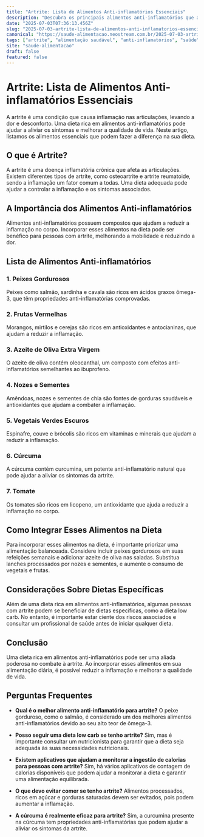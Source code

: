 ```yaml
---
title: "Artrite: Lista de Alimentos Anti-inflamatórios Essenciais"
description: "Descubra os principais alimentos anti-inflamatórios que ajudam no combate à artrite e melhoram a qualidade de vida."
date: "2025-07-03T07:36:13.456Z"
slug: "2025-07-03-artrite-lista-de-alimentos-anti-inflamatorios-essenciais"
canonical: "https://saude-alimentacao.neostream.com.br/2025-07-03-artrite-lista-de-alimentos-anti-inflamatorios-essenciais"
tags: ["artrite", "alimentação saudável", "anti-inflamatórios", "saúde", "bem-estar"]
site: "saude-alimentacao"
draft: false
featured: false
---
```


# Artrite: Lista de Alimentos Anti-inflamatórios Essenciais

A artrite é uma condição que causa inflamação nas articulações, levando a dor e desconforto. Uma dieta rica em alimentos anti-inflamatórios pode ajudar a aliviar os sintomas e melhorar a qualidade de vida. Neste artigo, listamos os alimentos essenciais que podem fazer a diferença na sua dieta.

## O que é Artrite?

A artrite é uma doença inflamatória crônica que afeta as articulações. Existem diferentes tipos de artrite, como osteoartrite e artrite reumatoide, sendo a inflamação um fator comum a todas. Uma dieta adequada pode ajudar a controlar a inflamação e os sintomas associados.

## A Importância dos Alimentos Anti-inflamatórios

Alimentos anti-inflamatórios possuem compostos que ajudam a reduzir a inflamação no corpo. Incorporar esses alimentos na dieta pode ser benéfico para pessoas com artrite, melhorando a mobilidade e reduzindo a dor.

## Lista de Alimentos Anti-inflamatórios

### 1. Peixes Gordurosos

Peixes como salmão, sardinha e cavala são ricos em ácidos graxos ômega-3, que têm propriedades anti-inflamatórias comprovadas.

### 2. Frutas Vermelhas

Morangos, mirtilos e cerejas são ricos em antioxidantes e antocianinas, que ajudam a reduzir a inflamação.

### 3. Azeite de Oliva Extra Virgem

O azeite de oliva contém oleocanthal, um composto com efeitos anti-inflamatórios semelhantes ao ibuprofeno.

### 4. Nozes e Sementes

Amêndoas, nozes e sementes de chia são fontes de gorduras saudáveis e antioxidantes que ajudam a combater a inflamação.

### 5. Vegetais Verdes Escuros

Espinafre, couve e brócolis são ricos em vitaminas e minerais que ajudam a reduzir a inflamação.

### 6. Cúrcuma

A cúrcuma contém curcumina, um potente anti-inflamatório natural que pode ajudar a aliviar os sintomas da artrite.

### 7. Tomate

Os tomates são ricos em licopeno, um antioxidante que ajuda a reduzir a inflamação no corpo.

## Como Integrar Esses Alimentos na Dieta

Para incorporar esses alimentos na dieta, é importante priorizar uma alimentação balanceada. Considere incluir peixes gordurosos em suas refeições semanais e adicionar azeite de oliva nas saladas. Substitua lanches processados por nozes e sementes, e aumente o consumo de vegetais e frutas.

## Considerações Sobre Dietas Específicas

Além de uma dieta rica em alimentos anti-inflamatórios, algumas pessoas com artrite podem se beneficiar de dietas específicas, como a dieta low carb. No entanto, é importante estar ciente dos riscos associados e consultar um profissional de saúde antes de iniciar qualquer dieta.

## Conclusão

Uma dieta rica em alimentos anti-inflamatórios pode ser uma aliada poderosa no combate à artrite. Ao incorporar esses alimentos em sua alimentação diária, é possível reduzir a inflamação e melhorar a qualidade de vida.

## Perguntas Frequentes

- **Qual é o melhor alimento anti-inflamatório para artrite?**
  O peixe gorduroso, como o salmão, é considerado um dos melhores alimentos anti-inflamatórios devido ao seu alto teor de ômega-3.

- **Posso seguir uma dieta low carb se tenho artrite?**
  Sim, mas é importante consultar um nutricionista para garantir que a dieta seja adequada às suas necessidades nutricionais.

- **Existem aplicativos que ajudam a monitorar a ingestão de calorias para pessoas com artrite?**
  Sim, há vários aplicativos de contagem de calorias disponíveis que podem ajudar a monitorar a dieta e garantir uma alimentação equilibrada.

- **O que devo evitar comer se tenho artrite?**
  Alimentos processados, ricos em açúcar e gorduras saturadas devem ser evitados, pois podem aumentar a inflamação.

- **A cúrcuma é realmente eficaz para artrite?**
  Sim, a curcumina presente na cúrcuma tem propriedades anti-inflamatórias que podem ajudar a aliviar os sintomas da artrite.